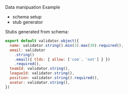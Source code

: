 

<Meta title='Lib/Data/Joi' />

Data manipuation Example

- schema setup
- stub generator

Stubs generated from schema:

```js
export default validator.object({
  name: validator.string().min(3).max(30).required(),
  email: validator
    .string()
    .email({ tlds: { allow: ['com', 'net'] } })
    .required(),
  teamId: validator.string(),
  leagueId: validator.string(),
  position: validator.string().required(),
  avatar: validator.string(),
})
```

<Canvas>
  <Story name='Example'>
    <Example />
  </Story>
</Canvas>
